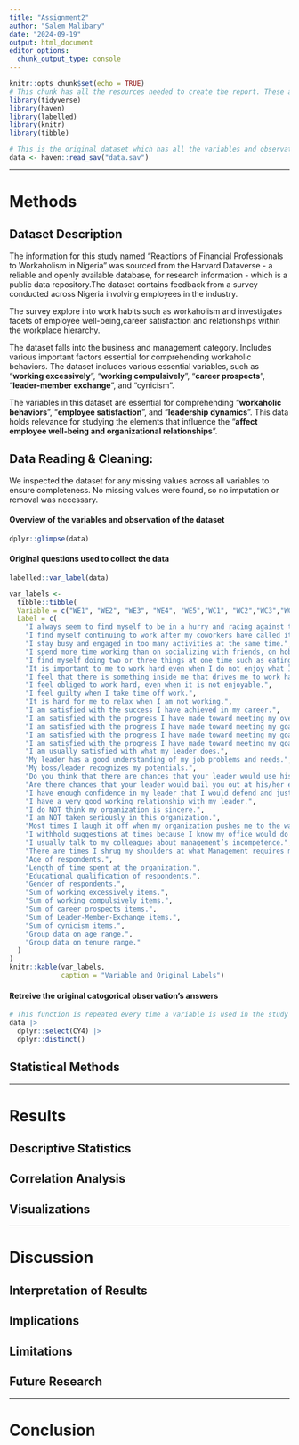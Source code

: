 ```yaml
---
title: "Assignment2"
author: "Salem Malibary"
date: "2024-09-19"
output: html_document
editor_options: 
  chunk_output_type: console
---
```


```r
knitr::opts_chunk$set(echo = TRUE)
# This chunk has all the resources needed to create the report. These are the included packages which needed to conduct the report
library(tidyverse)
library(haven)
library(labelled)
library(knitr)
library(tibble)

# This is the original dataset which has all the variables and observations
data <- haven::read_sav("data.sav")

```

---

# Methods

## Dataset Description

The information for this study named "Reactions of Financial Professionals to Workaholism in Nigeria" was sourced from the Harvard Dataverse - a reliable and openly available database, for research information - which is a public data repository.The dataset contains feedback from a survey conducted across Nigeria involving employees in the industry.

The survey explore into work habits such as workaholism and investigates facets of employee well-being,career satisfaction and relationships within the workplace hierarchy. 

The dataset falls into the business and management category. Includes various important factors essential for comprehending workaholic behaviors. The dataset includes various essential variables, such as "**working excessively**", "**working compulsively**", "**career prospects**", "**leader-member exchange**", and "cynicism".

The variables in this dataset are essential for comprehending "**workaholic behaviors**", "**employee satisfaction**", and "**leadership dynamics**". This data holds relevance for studying the elements that influence the "**affect employee well-being and organizational relationships**".

## Data Reading &  Cleaning:

We inspected the dataset for any missing values across all variables to ensure completeness. No missing values were found, so no imputation or removal was necessary.

#### Overview of the variables and observation of the dataset

```r
dplyr::glimpse(data)
```



#### Original questions used to collect the data

```r
labelled::var_label(data)
```

```r
var_labels <- 
  tibble::tibble(
  Variable = c("WE1", "WE2", "WE3", "WE4", "WE5","WC1", "WC2","WC3","WC4","WC5","CP1", "CP2", "CP3", "CP4", "CP5","LMX1","LMX2","LMX3","LMX4","LMX5","LMX6","LMX7","CY1","CY2","CY3","CY4","CY5","CY6","Age","Tenure","EdQual","Gender","SUMWE","SUMWC","SUMCP","SUMLMX","SUMCY","AgeGrp","TenGrp"),
  Label = c(
    "I always seem to find myself to be in a hurry and racing against the clock.",
    "I find myself continuing to work after my coworkers have called it quits.",
    "I stay busy and engaged in too many activities at the same time.",
    "I spend more time working than on socializing with friends, on hobbies, or on leisure activities.",
    "I find myself doing two or three things at one time such as eating lunch and writing a memo.",
    "It is important to me to work hard even when I do not enjoy what I am doing.",
    "I feel that there is something inside me that drives me to work hard.",
    "I feel obliged to work hard, even when it is not enjoyable.",
    "I feel guilty when I take time off work.",
    "It is hard for me to relax when I am not working.",
    "I am satisfied with the success I have achieved in my career.",
    "I am satisfied with the progress I have made toward meeting my overall career goals.",
    "I am satisfied with the progress I have made toward meeting my goals for income.",
    "I am satisfied with the progress I have made toward meeting my goals for advancement.",
    "I am satisfied with the progress I have made toward meeting my goals for the development of new skills.",
    "I am usually satisfied with what my leader does.",
    "My leader has a good understanding of my job problems and needs.",
    "My boss/leader recognizes my potentials.",
    "Do you think that there are chances that your leader would use his/her power to help you solve problems in your work?",
    "Are there chances that your leader would bail you out at his/her expense?",
    "I have enough confidence in my leader that I would defend and justify his/her decision if he/she were not present to do so.",
    "I have a very good working relationship with my leader.",
    "I do NOT think my organization is sincere.",
    "I am NOT taken seriously in this organization.",
    "Most times I laugh it off when my organization pushes me to the wall.",
    "I withhold suggestions at times because I know my office would do nothing about it.",
    "I usually talk to my colleagues about management’s incompetence.",
    "There are times I shrug my shoulders at what Management requires me to do.",
    "Age of respondents.",
    "Length of time spent at the organization.",
    "Educational qualification of respondents.",
    "Gender of respondents.",
    "Sum of working excessively items.",
    "Sum of working compulsively items.",
    "Sum of career prospects items.",
    "Sum of Leader-Member-Exchange items.",
    "Sum of cynicism items.",
    "Group data on age range.",
    "Group data on tenure range."
  )
)
knitr::kable(var_labels, 
             caption = "Variable and Original Labels")
```

#### Retreive the original catogorical observation's answers

```r
# This function is repeated every time a variable is used in the study but for convenient just written one time
data |> 
  dplyr::select(CY4) |> 
  dplyr::distinct()
```


## Statistical Methods

---

# Results

## Descriptive Statistics

## Correlation Analysis

## Visualizations

---

# Discussion

## Interpretation of Results

## Implications

## Limitations

## Future Research

---

# Conclusion